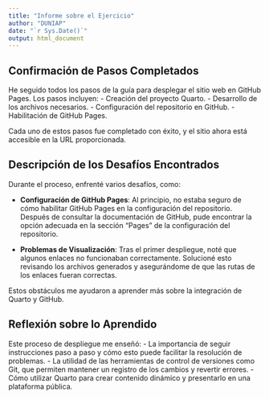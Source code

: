 ```yaml
---
title: "Informe sobre el Ejercicio"
author: "DUNIAP"
date: "`r Sys.Date()`"
output: html_document
---
```


## Confirmación de Pasos Completados

He seguido todos los pasos de la guía para desplegar el sitio web en GitHub Pages. Los pasos incluyen:
- Creación del proyecto Quarto.
- Desarrollo de los archivos necesarios.
- Configuración del repositorio en GitHub.
- Habilitación de GitHub Pages.

Cada uno de estos pasos fue completado con éxito, y el sitio ahora está accesible en la URL proporcionada.

## Descripción de los Desafíos Encontrados

Durante el proceso, enfrenté varios desafíos, como:

- **Configuración de GitHub Pages**: Al principio, no estaba seguro de cómo habilitar GitHub Pages en la configuración del repositorio. Después de consultar la documentación de GitHub, pude encontrar la opción adecuada en la sección "Pages" de la configuración del repositorio.

- **Problemas de Visualización**: Tras el primer despliegue, noté que algunos enlaces no funcionaban correctamente. Solucioné esto revisando los archivos generados y asegurándome de que las rutas de los enlaces fueran correctas.

Estos obstáculos me ayudaron a aprender más sobre la integración de Quarto y GitHub.

## Reflexión sobre lo Aprendido

Este proceso de despliegue me enseñó:
- La importancia de seguir instrucciones paso a paso y cómo esto puede facilitar la resolución de problemas.
- La utilidad de las herramientas de control de versiones como Git, que permiten mantener un registro de los cambios y revertir errores.
- Cómo utilizar Quarto para crear contenido dinámico y presentarlo en una plataforma pública.